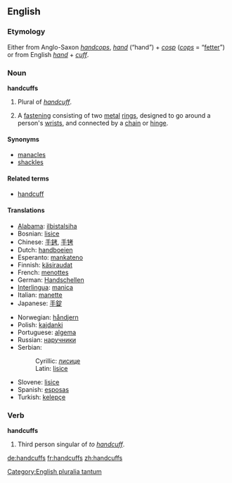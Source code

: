 ==English==

===Etymology===
Either from Anglo-Saxon ''[[handcops]]'', ''[[hand]]'' (“hand”) + ''[[cosp]]'' (''[[cops]]'' = “[[fetter]]”) or from English ''[[hand]]'' + ''[[cuff]]''.

===Noun===
{{wikipedia}}
'''handcuffs'''

# Plural of ''[[handcuff]]''.
# {{plurale tantum}} A [[fastening]] consisting of two [[metal]] [[ring]]s, designed to go around a person's [[wrist]]s, and connected by a [[chain]] or [[hinge]].

====Synonyms====
*[[manacles]]
*[[shackles]]

====Related terms====
*[[handcuff]]

====Translations====
{{top}}
*[[Alabama]]: [[ilbistalsiha]]
*Bosnian: [[lisice#Bosnian|lisice]] {{f}} {{p}}
*Chinese: [[手銬]], [[手铐]]
*Dutch: [[handboeien]]
*Esperanto: [[mankateno]]
*Finnish: [[käsiraudat]] {{p}}
*French: [[menottes]] {{f}} {{p}}
*German: [[Handschellen]] {{f}} {{p}}
*[[Interlingua]]: [[manica]]
*Italian: [[manette]] {{f}}
*Japanese: [[手錠]]
{{mid}}
*Norwegian: [[håndjern]] {{n}}
*Polish: [[kajdanki]] {{p}}
*Portuguese: [[algema]] {{m}}
*Russian: [[наручники]]
*Serbian:
*:Cyrillic: [[лисице#Serbian|лисице]] {{f}} {{p}}
*:Latin: [[lisice#Serbian|lisice]] {{f}} {{p}}
*Slovene: [[lisice]] {{f}} {{p}}
*Spanish: [[esposas]] {{f}} {{p}}
*Turkish: [[kelepçe]]
{{bottom}}

===Verb===
'''handcuffs'''

# Third person singular of ''to [[handcuff]]''.

[[Category:English pluralia tantum]]

[[de:handcuffs]]
[[fr:handcuffs]]
[[zh:handcuffs]]